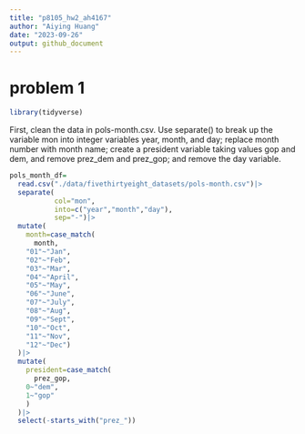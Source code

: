 ```yaml
---
title: "p8105_hw2_ah4167"
author: "Aiying Huang"
date: "2023-09-26"
output: github_document
---
```

# problem 1

```r
library(tidyverse)
```
First, clean the data in pols-month.csv. Use separate() to break up the variable mon into integer variables year, month, and day; replace month number with month name; create a president variable taking values gop and dem, and remove prez_dem and prez_gop; and remove the day variable.

```r
pols_month_df=
  read.csv("./data/fivethirtyeight_datasets/pols-month.csv")|>
  separate(
           col="mon",
           into=c("year","month","day"),
           sep="-")|>
  mutate(
    month=case_match(
      month,
    "01"~"Jan",
    "02"~"Feb",
    "03"~"Mar",
    "04"~"April",
    "05"~"May",
    "06"~"June",
    "07"~"July",
    "08"~"Aug",
    "09"~"Sept",
    "10"~"Oct",
    "11"~"Nov",
    "12"~"Dec")
  )|>
  mutate(
    president=case_match(
      prez_gop,
    0~"dem",
    1~"gop"
    )
  )|>
  select(-starts_with("prez_"))
  
  
```



